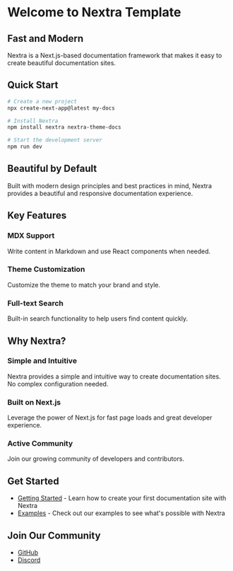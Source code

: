 # Welcome to Nextra Template

## Fast and Modern

Nextra is a Next.js-based documentation framework that makes it easy to create beautiful documentation sites.

## Quick Start

```bash
# Create a new project
npx create-next-app@latest my-docs

# Install Nextra
npm install nextra nextra-theme-docs

# Start the development server
npm run dev
```

## Beautiful by Default

Built with modern design principles and best practices in mind, Nextra provides a beautiful and responsive documentation experience.

## Key Features

### MDX Support
Write content in Markdown and use React components when needed.

### Theme Customization
Customize the theme to match your brand and style.

### Full-text Search
Built-in search functionality to help users find content quickly.

## Why Nextra?

### Simple and Intuitive
Nextra provides a simple and intuitive way to create documentation sites. No complex configuration needed.

### Built on Next.js
Leverage the power of Next.js for fast page loads and great developer experience.

### Active Community
Join our growing community of developers and contributors.

## Get Started

- [Getting Started](/getting-started) - Learn how to create your first documentation site with Nextra
- [Examples](/examples) - Check out our examples to see what's possible with Nextra

## Join Our Community

- [GitHub](https://github.com/shuding/nextra)
- [Discord](https://discord.gg/nextra)
